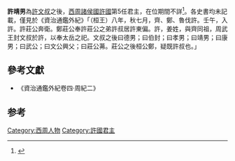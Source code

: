 '''許靖男'''為[[許文叔|許文叔]]之後，[[西周|西周]][[諸侯國|諸侯國]][[許國|許國]]第5任君主，在位期間不詳<ref>{{Cite book|title=周代淮河上游诸侯国研究|last=金荣权著|first=|publisher=郑州：河南大学出版社|year=2012.07|isbn=978-7-5649-0686-3|location=|pages=107}}</ref>。各史書均未記載，僅見於《資治通鑑外紀》「（桓王）八年，秋七月，齊、鄭、魯伐許。壬午，入許。許莊公奔衛。鄭莊公奉許莊公之弟許叔居許東偏。許，姜姓，與齊同祖，周武王封文叔於許，以奉太岳之祀。文叔之後曰德男；曰伯封；曰孝男；曰靖男；曰康男；曰武公；曰文公興父；曰莊公茀。莊公之後桓公鄭，疑既許叔也。」

==參考文獻==
*《資治通鑑外紀卷四·周紀二》

==参考==
{{reflist}}
{{start box}}
{{s-before|[[許孝男|許孝男]]}}
{{s-title|[[西周|西周]][[許國|許國]]君主|在位期間？─？}}
{{s-after|[[許康男|許康男]]}}
{{end box}}
{{許國君主}}

[[Category:西周人物|Category:西周人物]]
[[Category:許國君主|Category:許國君主]]